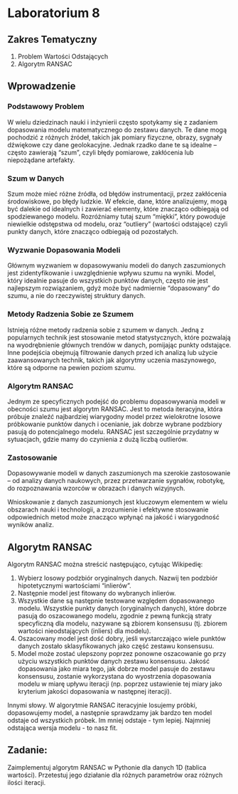 # Laboratorium 8

## Zakres Tematyczny

1. Problem Wartości Odstających
2. Algorytm RANSAC

## Wprowadzenie


### Podstawowy Problem
W wielu dziedzinach nauki i inżynierii często spotykamy się z zadaniem dopasowania modelu matematycznego do zestawu danych. Te dane mogą pochodzić z różnych źródeł, takich jak pomiary fizyczne, obrazy, sygnały dźwiękowe czy dane geolokacyjne. Jednak rzadko dane te są idealne – często zawierają "szum", czyli błędy pomiarowe, zakłócenia lub niepożądane artefakty.

### Szum w Danych
Szum może mieć różne źródła, od błędów instrumentacji, przez zakłócenia środowiskowe, po błędy ludzkie. W efekcie, dane, które analizujemy, mogą być dalekie od idealnych i zawierać elementy, które znacząco odbiegają od spodziewanego modelu. Rozróżniamy tutaj szum "miękki", który powoduje niewielkie odstępstwa od modelu, oraz "outliery" (wartości odstające) czyli punkty danych, które znacząco odbiegają od pozostałych.

### Wyzwanie Dopasowania Modeli
Głównym wyzwaniem w dopasowywaniu modeli do danych zaszumionych jest zidentyfikowanie i uwzględnienie wpływu szumu na wyniki. Model, który idealnie pasuje do wszystkich punktów danych, często nie jest najlepszym rozwiązaniem, gdyż może być nadmiernie "dopasowany" do szumu, a nie do rzeczywistej struktury danych.

### Metody Radzenia Sobie ze Szumem
Istnieją różne metody radzenia sobie z szumem w danych. Jedną z popularnych technik jest stosowanie metod statystycznych, które pozwalają na wyodrębnienie głównych trendów w danych, pomijając punkty odstające. Inne podejścia obejmują filtrowanie danych przed ich analizą lub użycie zaawansowanych technik, takich jak algorytmy uczenia maszynowego, które są odporne na pewien poziom szumu.

### Algorytm RANSAC
Jednym ze specyficznych podejść do problemu dopasowywania modeli w obecności szumu jest algorytm RANSAC. Jest to metoda iteracyjna, która próbuje znaleźć najbardziej wiarygodny model przez wielokrotne losowe próbkowanie punktów danych i ocenianie, jak dobrze wybrane podzbiory pasują do potencjalnego modelu. RANSAC jest szczególnie przydatny w sytuacjach, gdzie mamy do czynienia z dużą liczbą outlierów.

### Zastosowanie
Dopasowywanie modeli w danych zaszumionych ma szerokie zastosowanie – od analizy danych naukowych, przez przetwarzanie sygnałów, robotykę, do rozpoznawania wzorców w obrazach i danych wizyjnych.

Wnioskowanie z danych zaszumionych jest kluczowym elementem w wielu obszarach nauki i technologii, a zrozumienie i efektywne stosowanie odpowiednich metod może znacząco wpłynąć na jakość i wiarygodność wyników analiz.

## Algorytm RANSAC

Algorytm RANSAC można streścić następująco, cytując Wikipedię:

1. Wybierz losowy podzbiór oryginalnych danych. Nazwij ten podzbiór hipotetycznymi wartościami "inlierów".
2. Następnie model jest fitowany do wybranych inlierów.
3. Wszystkie dane są następnie testowane względem dopasowanego modelu. Wszystkie punkty danych (oryginalnych danych), które dobrze pasują do oszacowanego modelu, zgodnie z pewną funkcją straty specyficzną dla modelu, nazywane są zbiorem konsensusu (tj. zbiorem wartości nieodstających (inliers) dla modelu).
4. Oszacowany model jest dość dobry, jeśli wystarczająco wiele punktów danych zostało sklasyfikowanych jako część zestawu konsensusu.
5. Model może zostać ulepszony poprzez ponowne oszacowanie go przy użyciu wszystkich punktów danych zestawu konsensusu. Jakość dopasowania jako miara tego, jak dobrze model pasuje do zestawu konsensusu, zostanie wykorzystana do wyostrzenia dopasowania modelu w miarę upływu iteracji (np. poprzez ustawienie tej miary jako kryterium jakości dopasowania w następnej iteracji).

Innymi słowy. W algorytmie RANSAC iteracyjnie losujemy próbki, dopasowujemy model, a następnie sprawdzamy jak bardzo ten model odstaje od wszystkich próbek. Im mniej odstaje - tym lepiej. Najmniej odstająca wersja modelu - to nasz fit.

## Zadanie:

Zaimplementuj algorytm RANSAC w Pythonie dla danych 1D (tablica wartości). Przetestuj jego działanie dla różnych parametrów oraz różnych ilości iteracji.

```python

```